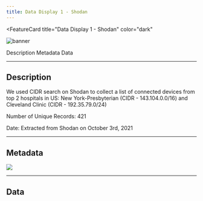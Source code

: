 ```yaml
---
title: Data Display 1 - Shodan
---
```



<FeatureCard
  title="Data Display 1 - Shodan"
  color="dark"
  >

![banner](images/shodan.png)

</FeatureCard>

<AnchorLinks>
  <AnchorLink>Description</AnchorLink>
  <AnchorLink>Metadata</AnchorLink>
  <AnchorLink>Data</AnchorLink>

</AnchorLinks>

***

## Description

We used CIDR search on Shodan to collect a list of connected devices from top 2 hospitals in US: New York-Presbyterian (CIDR - 143.104.0.0/16) and Cleveland Clinic (CIDR - 192.35.79.0/24)

Number of Unique Records: 421

Date: Extracted from Shodan on October 3rd, 2021

***

## Metadata

![](images/metadata.png)

***

## Data
